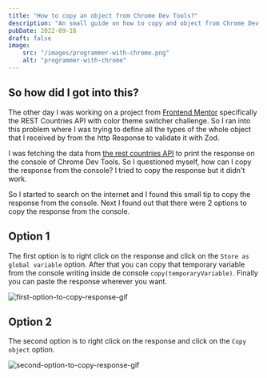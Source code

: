 ```yaml
---
title: "How to copy an object from Chrome Dev Tools?"
description: "An small guide on how to copy and object from Chrome Dev Tools."
pubDate: 2022-09-16
draft: false
image: 
    src: "/images/programmer-with-chrome.png"
    alt: "programmer-with-chrome"
---
```


## So how did I got into this?

The other day I was working on a project from [Frontend Mentor](https://www.frontendmentor.io/) specifically the REST Countries API with color theme switcher challenge. So I ran into this problem where I was trying to define all the types of the whole object that I received by from the http Response to validate it with Zod. 

I was fetching the data from [the rest countries API](https://restcountries.com/) to print the response on the console of Chrome Dev Tools. So I questioned myself, how can I copy the response from the console? I tried to copy the response but it didn't work.

So I started to search on the internet and I found this small tip to copy the response from the console. Next I found out that there were 2 options to copy the response from the console.

## Option 1

The first option is to right click on the response and click on the `Store as global variable` option. After that you can copy that temporary variable from the console writing inside de console `copy(temporaryVariable)`. Finally you can paste the response wherever you want.

![first-option-to-copy-response-gif](/images/firstOpt.gif)

## Option 2

The second option is to right click on the response and click on the `Copy object` option. 

![second-option-to-copy-response-gif](/images/secondOpt.gif)
